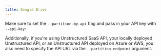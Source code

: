 ```yaml
---
title: Google Drive
---
```



<SharedContentGoogleDrive/>

Make sure to set the `--partition-by-api` flag and pass in your API key with `--api-key`:


<CodeGroup>

  <GoogleDriveAPISh />

  <GoogleDriveAPIPy />

</CodeGroup>

Additionally, if you're using Unstructured SaaS API, your locally deployed Unstructured API, or an Unstructured API
deployed on Azure or AWS, you also need to specify the API URL via the `--partition-endpoint` argument.